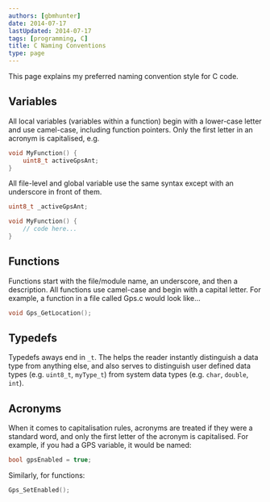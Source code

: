 ```yaml
---
authors: [gbmhunter]
date: 2014-07-17
lastUpdated: 2014-07-17
tags: [programming, C]
title: C Naming Conventions
type: page
---
```


This page explains my preferred naming convention style for C code.

## Variables

All local variables (variables within a function) begin with a lower-case letter and use camel-case, including function pointers. Only the first letter in an acronym is capitalised, e.g.

```c
void MyFunction() {
    uint8_t activeGpsAnt;
}
```

All file-level and global variable use the same syntax except with an underscore in front of them.

```c    
uint8_t _activeGpsAnt;

void MyFunction() {
    // code here...
}
```

## Functions

Functions start with the file/module name, an underscore, and then a description. All functions use camel-case and begin with a capital letter. For example, a function in a file called Gps.c would look like...

```c    
void Gps_GetLocation();
```

## Typedefs

Typedefs aways end in `_t`. The helps the reader instantly distinguish a data type from anything else, and also serves to distinguish user defined data types (e.g. `uint8_t`, `myType_t`) from system data types (e.g. `char`, `double`, `int`).

## Acronyms

When it comes to capitalisation rules, acronyms are treated if they were a standard word, and only the first letter of the acronym is capitalised. For example, if you had a GPS variable, it would be named:

```c    
bool gpsEnabled = true;
```

Similarly, for functions:

```c   
Gps_SetEnabled();
```
